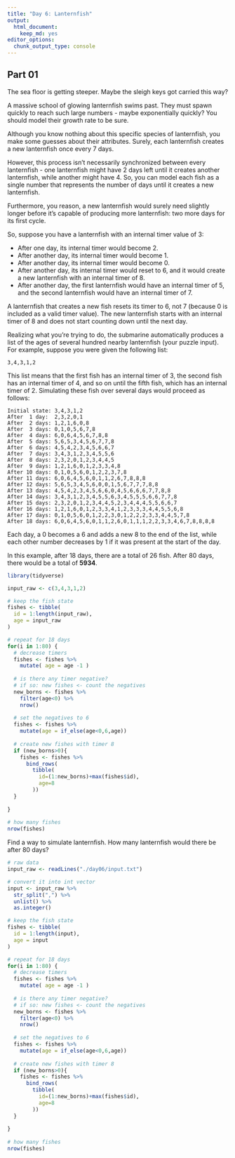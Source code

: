 ```yaml
---
title: "Day 6: Lanternfish"
output:
  html_document:
    keep_md: yes
editor_options: 
  chunk_output_type: console
---
```


## Part 01

The sea floor is getting steeper. Maybe the sleigh keys got carried this way?

A massive school of glowing lanternfish swims past. They must spawn quickly to reach such large numbers - maybe exponentially quickly? You should model their growth rate to be sure.

Although you know nothing about this specific species of lanternfish, you make some guesses about their attributes. Surely, each lanternfish creates a new lanternfish once every 7 days.

However, this process isn't necessarily synchronized between every lanternfish - one lanternfish might have 2 days left until it creates another lanternfish, while another might have 4. So, you can model each fish as a single number that represents the number of days until it creates a new lanternfish.

Furthermore, you reason, a new lanternfish would surely need slightly longer before it's capable of producing more lanternfish: two more days for its first cycle.

So, suppose you have a lanternfish with an internal timer value of 3:

* After one day, its internal timer would become 2.
* After another day, its internal timer would become 1.
* After another day, its internal timer would become 0.
* After another day, its internal timer would reset to 6, and it would create a new lanternfish with an internal timer of 8.
* After another day, the first lanternfish would have an internal timer of 5, and the second lanternfish would have an internal timer of 7.

A lanternfish that creates a new fish resets its timer to 6, not 7 (because 0 is included as a valid timer value). The new lanternfish starts with an internal timer of 8 and does not start counting down until the next day.

Realizing what you're trying to do, the submarine automatically produces a list of the ages of several hundred nearby lanternfish (your puzzle input). For example, suppose you were given the following list:

```
3,4,3,1,2
```

This list means that the first fish has an internal timer of 3, the second fish has an internal timer of 4, and so on until the fifth fish, which has an internal timer of 2. Simulating these fish over several days would proceed as follows:

```
Initial state: 3,4,3,1,2
After  1 day:  2,3,2,0,1
After  2 days: 1,2,1,6,0,8
After  3 days: 0,1,0,5,6,7,8
After  4 days: 6,0,6,4,5,6,7,8,8
After  5 days: 5,6,5,3,4,5,6,7,7,8
After  6 days: 4,5,4,2,3,4,5,6,6,7
After  7 days: 3,4,3,1,2,3,4,5,5,6
After  8 days: 2,3,2,0,1,2,3,4,4,5
After  9 days: 1,2,1,6,0,1,2,3,3,4,8
After 10 days: 0,1,0,5,6,0,1,2,2,3,7,8
After 11 days: 6,0,6,4,5,6,0,1,1,2,6,7,8,8,8
After 12 days: 5,6,5,3,4,5,6,0,0,1,5,6,7,7,7,8,8
After 13 days: 4,5,4,2,3,4,5,6,6,0,4,5,6,6,6,7,7,8,8
After 14 days: 3,4,3,1,2,3,4,5,5,6,3,4,5,5,5,6,6,7,7,8
After 15 days: 2,3,2,0,1,2,3,4,4,5,2,3,4,4,4,5,5,6,6,7
After 16 days: 1,2,1,6,0,1,2,3,3,4,1,2,3,3,3,4,4,5,5,6,8
After 17 days: 0,1,0,5,6,0,1,2,2,3,0,1,2,2,2,3,3,4,4,5,7,8
After 18 days: 6,0,6,4,5,6,0,1,1,2,6,0,1,1,1,2,2,3,3,4,6,7,8,8,8,8
```

Each day, a 0 becomes a 6 and adds a new 8 to the end of the list, while each other number decreases by 1 if it was present at the start of the day.

In this example, after 18 days, there are a total of 26 fish. After 80 days, there would be a total of **5934**.

```r
library(tidyverse)

input_raw <- c(3,4,3,1,2)

# keep the fish state
fishes <- tibble(
  id = 1:length(input_raw),
  age = input_raw
)

# repeat for 18 days
for(i in 1:80) {
  # decrease timers
  fishes <- fishes %>% 
    mutate( age = age -1 )
  
  # is there any timer negative?
  # if so: new fishes <- count the negatives
  new_borns <- fishes %>% 
    filter(age<0) %>% 
    nrow()
  
  # set the negatives to 6
  fishes <- fishes %>% 
    mutate(age = if_else(age<0,6,age))
  
  # create new fishes with timer 8
  if (new_borns>0){
    fishes <- fishes %>% 
      bind_rows(
        tibble(
          id=(1:new_borns)+max(fishes$id),
          age=8
        ))
  }
  
}
  
# how many fishes
nrow(fishes)


```

Find a way to simulate lanternfish. How many lanternfish would there be after 80 days?

```r
# raw data
input_raw <- readLines("./day06/input.txt") 

# convert it into int vector
input <- input_raw %>% 
  str_split(",") %>% 
  unlist() %>%
  as.integer()

# keep the fish state
fishes <- tibble(
  id = 1:length(input),
  age = input
)

# repeat for 18 days
for(i in 1:80) {
  # decrease timers
  fishes <- fishes %>% 
    mutate( age = age -1 )
  
  # is there any timer negative?
  # if so: new fishes <- count the negatives
  new_borns <- fishes %>% 
    filter(age<0) %>% 
    nrow()
  
  # set the negatives to 6
  fishes <- fishes %>% 
    mutate(age = if_else(age<0,6,age))
  
  # create new fishes with timer 8
  if (new_borns>0){
    fishes <- fishes %>% 
      bind_rows(
        tibble(
          id=(1:new_borns)+max(fishes$id),
          age=8
        ))
  }
  
}
  
# how many fishes
nrow(fishes)

```

